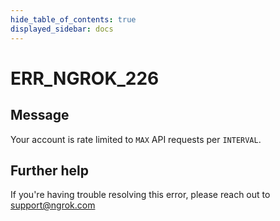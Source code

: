 ```yaml
---
hide_table_of_contents: true
displayed_sidebar: docs
---
```



# ERR_NGROK_226

## Message

Your account is rate limited to `MAX` API requests per `INTERVAL`.

<ErrorDetails error="err_ngrok_226" />

## Further help

If you're having trouble resolving this error, please reach out to [support@ngrok.com](mailto:support@ngrok.com?subject=Help%20with%20ERR_NGROK_226)
